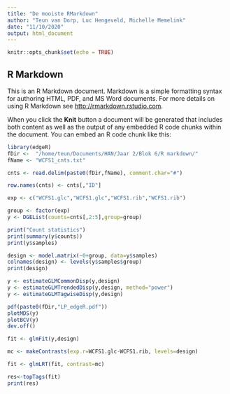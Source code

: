```yaml
---
title: "De mooiste RMarkdown"
author: "Teun van Dorp, Luc Hengeveld, Michelle Memelink"
date: "11/10/2020"
output: html_document
---
```


```r
knitr::opts_chunk$set(echo = TRUE)
```

## R Markdown

This is an R Markdown document. Markdown is a simple formatting syntax for authoring HTML, PDF, and MS Word documents. For more details on using R Markdown see <http://rmarkdown.rstudio.com>.

When you click the **Knit** button a document will be generated that includes both content as well as the output of any embedded R code chunks within the document. You can embed an R code chunk like this:

```r
library(edgeR)
fDir <-  "/home/teun/Documents/HAN/Jaar 2/Blok 6/R markdown/"
fName <- "WCFS1_cnts.txt"

cnts <- read.delim(paste0(fDir,fName), comment.char="#")

row.names(cnts) <- cnts[,"ID"]

exp <- c("WCFS1.glc","WCFS1.glc","WCFS1.rib","WCFS1.rib")

group <- factor(exp)
y <- DGEList(counts=cnts[,2:5],group=group)

print("Count statistics")
print(summary(y$counts))
print(y$samples)

design <- model.matrix(~0+group, data=y$samples)
colnames(design) <- levels(y$samples$group)
print(design)

y <- estimateGLMCommonDisp(y,design)
y <- estimateGLMTrendedDisp(y,design, method="power")
y <- estimateGLMTagwiseDisp(y,design)

pdf(paste0(fDir,"LP_edgeR.pdf"))
plotMDS(y)
plotBCV(y)
dev.off()

fit <- glmFit(y,design)

mc <- makeContrasts(exp.r=WCFS1.glc-WCFS1.rib, levels=design)

fit <- glmLRT(fit, contrast=mc)

res<-topTags(fit)
print(res)
```